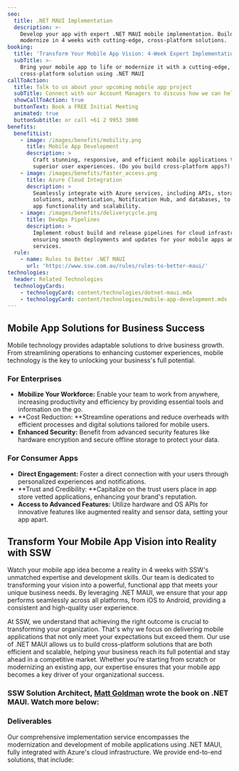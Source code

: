 ```yaml
---
seo:
  title: .NET MAUI Implementation
  description: >-
    Develop your app with expert .NET MAUI mobile implementation. Build or
    modernize in 4 weeks with cutting-edge, cross-platform solutions.
booking:
  title: 'Transform Your Mobile App Vision: 4-Week Expert Implementation'
  subTitle: >-
    Bring your mobile app to life or modernize it with a cutting-edge,
    cross-platform solution using .NET MAUI
callToAction:
  title: Talk to us about your upcoming mobile app project
  subTitle: Connect with our Account Managers to discuss how we can help.
  showCallToAction: true
  buttonText: Book a FREE Initial Meeting
  animated: true
  buttonSubtitle: or call +61 2 9953 3000
benefits:
  benefitList:
    - image: /images/benefits/mobility.png
      title: Mobile App Development
      description: >
        Craft stunning, responsive, and efficient mobile applications that offer
        superior user experiences. (Do you build cross-platform apps?)
    - image: /images/benefits/faster_access.png
      title: Azure Cloud Integration
      description: >
        Seamlessly integrate with Azure services, including APIs, storage
        solutions, authentication, Notification Hub, and databases, to enhance
        app functionality and scalability.
    - image: /images/benefits/deliverycycle.png
      title: DevOps Pipelines
      description: >
        Implement robust build and release pipelines for cloud infrastructure,
        ensuring smooth deployments and updates for your mobile apps and backend
        services.
  rule:
    - name: Rules to Better .NET MAUI
      url: 'https://www.ssw.com.au/rules/rules-to-better-maui/'
technologies:
  header: Related Technologies
  technologyCards:
    - technologyCard: content/technologies/dotnet-maui.mdx
    - technologyCard: content/technologies/mobile-app-development.mdx
---
```


## Mobile App Solutions for Business Success

Mobile technology provides adaptable solutions to drive business growth. From streamlining operations to enhancing customer experiences, mobile technology is the key to unlocking your business's full potential.

### For Enterprises

* **Mobilize Your Workforce:** Enable your team to work from anywhere, increasing productivity and efficiency by providing essential tools and information on the go.
* \*\*Cost Reduction: \*\*Streamline operations and reduce overheads with efficient processes and digital solutions tailored for mobile users.
* **Enhanced Security:** Benefit from advanced security features like hardware encryption and secure offline storage to protect your data.

### For Consumer Apps

* **Direct Engagement:** Foster a direct connection with your users through personalized experiences and notifications.
* \*\*Trust and Credibility: \*\*Capitalize on the trust users place in app store vetted applications, enhancing your brand's reputation.
* **Access to Advanced Features:** Utilize hardware and OS APIs for innovative features like augmented reality and sensor data, setting your app apart.

## Transform Your Mobile App Vision into Reality with SSW

Watch your mobile app idea become a reality in 4 weeks with SSW's unmatched expertise and development skills. Our team is dedicated to transforming your vision into a powerful, functional app that meets your unique business needs. By leveraging .NET MAUI, we ensure that your app performs seamlessly across all platforms, from iOS to Android, providing a consistent and high-quality user experience.

At SSW, we understand that achieving the right outcome is crucial to transforming your organization. That's why we focus on delivering mobile applications that not only meet your expectations but exceed them. Our use of .NET MAUI allows us to build cross-platform solutions that are both efficient and scalable, helping your business reach its full potential and stay ahead in a competitive market. Whether you’re starting from scratch or modernizing an existing app, our expertise ensures that your mobile app becomes a key driver of your organizational success.

<VideoEmbed url="https://www.youtube.com/watch?v=2IoFI3tCN5g" caption="MAUI – Do you build cross-platform mobile apps with .NET MAUI ? (for iOS and Android) (5 mins)" />

### SSW Solution Architect, [Matt Goldman](https://www.ssw.com.au/people/matt-goldman/ "Matt's People Page") wrote the book on .NET MAUI. Watch more below:

<VideoEmbed url="https://www.youtube.com/watch?v=mbkx9WpAKGs" caption="Building Cross-Platform Apps Made Easy with .NET MAUI in Action with Matt Goldman (2 mins)" />

### Deliverables

Our comprehensive implementation service encompasses the modernization and development of mobile applications using .NET MAUI, fully integrated with Azure's cloud infrastructure. We provide end-to-end solutions, that include:
